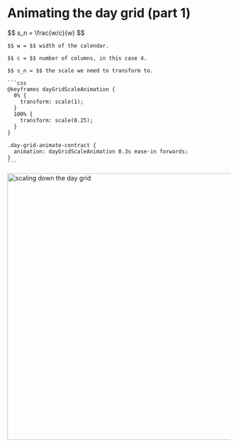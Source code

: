 
# Animating the day grid (part 1)

<Row>
  <Column>
    $$
      s_n = \frac{w/c}{w}
    $$

    $$ w = $$ width of the calendar.
    
    $$ c = $$ number of columns, in this case 4.
    
    $$ s_n = $$ the scale we need to transform to.

    ```css
    @keyframes dayGridScaleAnimation {
      0% {
        transform: scale(1);
      }
      100% {
        transform: scale(0.25);
      }
    }

    .day-grid-animate-contract {
      animation: dayGridScaleAnimation 0.3s ease-in forwards;
    }
    ```
  </Column>
  <Column>
    <img src={scaleDownDayGrid} width="600" alt="scaling down the day grid" />
  </Column>
</Row>
